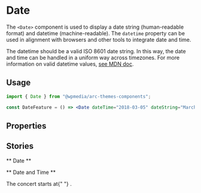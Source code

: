 

<Meta title="Components/Date" component={Date} />

# Date

The `<Date>` component is used to display a date string (human-readable format) and datetime (machine-readable). The `datetime` property can be used in alignment with browsers and other tools to integrate date and time.

The datetime should be a valid ISO 8601 date string. In this way, the date and time can be handled in a uniform way across timezones. For more information on valid datetime values, [see MDN doc](https://developer.mozilla.org/en-US/docs/Web/HTML/Element/time#valid_datetime_values).

## Usage

```jsx
import { Date } from "@wpmedia/arc-themes-components";

const DateFeature = () => <Date dateTime="2018-03-05" dateString="March 5" />;
```

## Properties

<Props of={Date} />

## Stories

** Date **

<Preview>
	<Story name="Date">
		<Date dateTime="2018-03-05" dateString="March 5" />
	</Story>
</Preview>

** Date and Time **

<Preview>
	<Story name="Date and Time">
		<p>
			The concert starts at{" "}
			<Date dateTime="2018-03-05T20:00:00" dateString="March 5 at 8 at night" />.
		</p>
	</Story>
</Preview>
